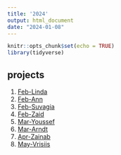 ```yaml
---
title: '2024'
output: html_document
date: "2024-01-08"
---
```

```r
knitr::opts_chunk$set(echo = TRUE)
library(tidyverse)
```

## projects

1. [Feb-Linda](2024_0201_Linda.html)
2. [Feb-Ann](2024_0202_Ann.html)
3. [Feb-Suvagia](2024_0203_Suvagia.html)
4. [Feb-Zaid](2024_0204_Zaid.html)
5. [Mar-Youssef](2024_0301_Youssef.html)
6. [Mar-Arndt](2024_0302_Arndt.html)
7. [Apr-Zainab](2024_0401_Zainab.html)
8. [May-Vrisiis](2024_0501_Vrisiis.html)
